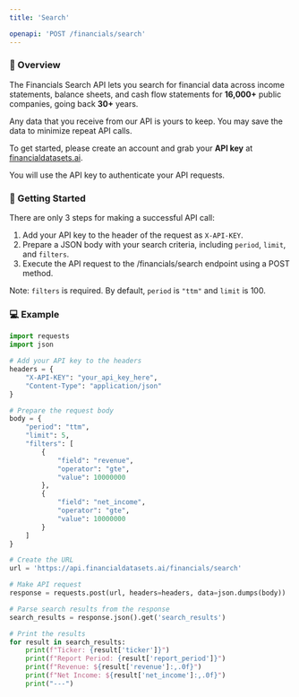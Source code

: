 ```yaml
---
title: 'Search'

openapi: 'POST /financials/search'
---
```


### 👋  Overview
The Financials Search API lets you search for financial data across income statements, balance sheets,
and cash flow statements for <b>16,000+</b> public companies, going back <b>30+</b> years.

Any data that you receive from our API is yours to keep. You may save the data to minimize repeat API calls.

To get started, please create an account and grab your <b>API key</b> at [financialdatasets.ai](https://financialdatasets.ai).

You will use the API key to authenticate your API requests.

###  🚀  Getting Started
There are only 3 steps for making a successful API call:
1. Add your API key to the header of the request as `X-API-KEY`.
2. Prepare a JSON body with your search criteria, including `period`, `limit`, and `filters`.
3. Execute the API request to the /financials/search endpoint using a POST method.

Note: `filters` is required. By default, `period` is `"ttm"` and `limit` is 100.

### 💻  Example

```python Financials Search
import requests
import json

# Add your API key to the headers
headers = {
    "X-API-KEY": "your_api_key_here",
    "Content-Type": "application/json"
}

# Prepare the request body
body = {
    "period": "ttm",
    "limit": 5,
    "filters": [
        {
            "field": "revenue",
            "operator": "gte",
            "value": 10000000
        },
        {
            "field": "net_income",
            "operator": "gte",
            "value": 10000000
        }
    ]
}

# Create the URL
url = 'https://api.financialdatasets.ai/financials/search'

# Make API request
response = requests.post(url, headers=headers, data=json.dumps(body))

# Parse search results from the response
search_results = response.json().get('search_results')

# Print the results
for result in search_results:
    print(f"Ticker: {result['ticker']}")
    print(f"Report Period: {result['report_period']}")
    print(f"Revenue: ${result['revenue']:,.0f}")
    print(f"Net Income: ${result['net_income']:,.0f}")
    print("---")
```